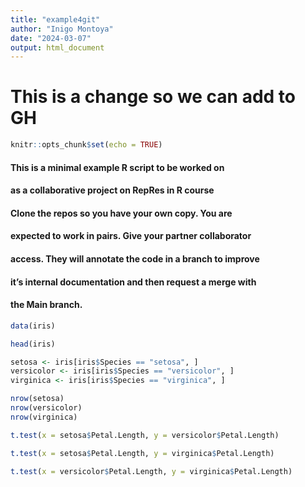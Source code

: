 ```yaml
---
title: "example4git"
author: "Inigo Montoya"
date: "2024-03-07"
output: html_document
---
```


# This is a change so we can add to GH
```r
knitr::opts_chunk$set(echo = TRUE)
```

#### This is a minimal example R script to be worked on
#### as a collaborative project on RepRes in R course
#### Clone the repos so you have your own copy. You are
#### expected to work in pairs. Give your partner collaborator
#### access. They will annotate the code in a branch to improve 
#### it's internal documentation and then request a merge with
#### the Main branch.   

```r

data(iris)

head(iris)

```

```r

setosa <- iris[iris$Species == "setosa", ]
versicolor <- iris[iris$Species == "versicolor", ]
virginica <- iris[iris$Species == "virginica", ]

```

```r

nrow(setosa)
nrow(versicolor)
nrow(virginica)

```

```r

t.test(x = setosa$Petal.Length, y = versicolor$Petal.Length)

t.test(x = setosa$Petal.Length, y = virginica$Petal.Length)

t.test(x = versicolor$Petal.Length, y = virginica$Petal.Length)

```

